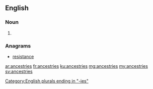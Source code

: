 ==English==

===Noun===
{{head|en}}

# {{plural of|ancestry}}

===Anagrams===
* [[resistance#English|resistance]]

[[Category:English plurals ending in "-ies"]]

[[ar:ancestries]]
[[fr:ancestries]]
[[ku:ancestries]]
[[mg:ancestries]]
[[my:ancestries]]
[[sv:ancestries]]